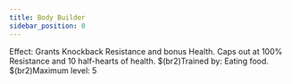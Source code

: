 ```yaml
---
title: Body Builder
sidebar_position: 0
---
```



Effect: Grants Knockback Resistance and bonus Health. Caps out at 100% Resistance and 10 half-hearts of health. $(br2)Trained by: Eating food. $(br2)Maximum level: 5

